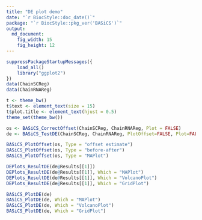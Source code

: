 ```yaml
---
title: "DE plot demo"
date: "`r BiocStyle::doc_date()`"
package: "`r BiocStyle::pkg_ver('BASiCS')`"
output: 
  md_document:
    fig_width: 15
    fig_height: 12
---
```


```r

suppressPackageStartupMessages({
    load_all()
    library("ggplot2")
})
data(ChainSCReg)
data(ChainRNAReg)

t <- theme_bw()
t$text <- element_text(size = 15)
t$plot.title <- element_text(hjust = 0.5)
theme_set(theme_bw())

os <- BASiCS_CorrectOffset(ChainSCReg, ChainRNAReg, Plot = FALSE)
de <- BASiCS_TestDE(ChainSCReg, ChainRNAReg, PlotOffset=FALSE, Plot=FALSE)
```

```r
BASiCS_PlotOffset(os, Type = "offset estimate")
BASiCS_PlotOffset(os, Type = "before-after")
BASiCS_PlotOffset(os, Type = "MAPlot")
```

```r
DEPlots_ResultDE(de@Results[[1]])
DEPlots_ResultDE(de@Results[[1]], Which = "MAPlot")
DEPlots_ResultDE(de@Results[[1]], Which = "VolcanoPlot")
DEPlots_ResultDE(de@Results[[1]], Which = "GridPlot")
```


```r
BASiCS_PlotDE(de)
BASiCS_PlotDE(de, Which = "MAPlot")
BASiCS_PlotDE(de, Which = "VolcanoPlot")
BASiCS_PlotDE(de, Which = "GridPlot")
```

